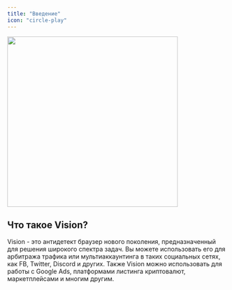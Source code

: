 ```yaml
---
title: "Введение"
icon: "circle-play"
---
```


<img height="390" src="/images/usability2.png" />

## Что такое Vision?

Vision - это антидетект браузер нового поколения, предназначенный для решения широкого спектра задач. Вы можете использовать его для арбитража трафика или мультиаккаунтинга в таких социальных сетях, как FB, Twitter, Discord и других. Также Vision можно использовать для работы с Google Ads, платформами листинга криптовалют, маркетплейсами и многим другим.


